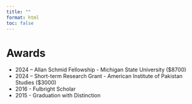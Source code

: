 ```yaml
---
title: ""
format: html
toc: false
---
```


# Awards 

-   2024 -- Allan Schmid Fellowship - Michigan State University (\$8700)
-   2024 -- Short-term Research Grant - American Institute of Pakistan Studies (\$3000)
-   2016 - Fulbright Scholar
-   2015 - Graduation with Distinction
